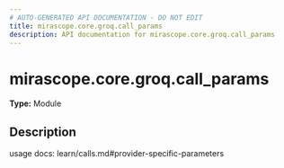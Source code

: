```yaml
---
# AUTO-GENERATED API DOCUMENTATION - DO NOT EDIT
title: mirascope.core.groq.call_params
description: API documentation for mirascope.core.groq.call_params
---
```


# mirascope.core.groq.call_params

**Type:** Module

## Description

usage docs: learn/calls.md#provider-specific-parameters



